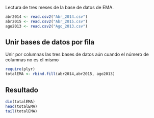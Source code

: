 Lectura de tres meses de la base de datos de EMA.
```r
abr2014 <- read.csv2("Abr_2014.csv")
abr2015 <- read.csv2("Abr_2015.csv")
ago2013 <- read.csv2("Ago_2013.csv")
```

## Unir bases de datos por fila
Unir por columnas las tres bases de datos aún cuando el 
número de columnas no es el mismo
```r
require(plyr)
totalEMA <- rbind.fill(abr2014,abr2015, ago2013)
```

## Resultado
```r
dim(totalEMA)
head(totalEMA)
tail(totalEMA)
```


